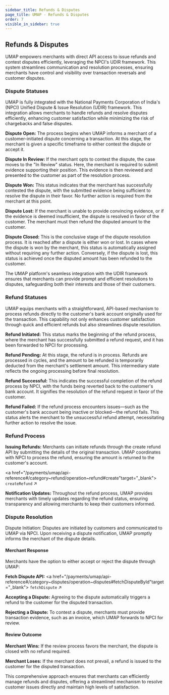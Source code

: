 ```yaml
---
sidebar_title: Refunds & Disputes
page_title: UMAP - Refunds & Disputes
order: 7
visible_in_sidebar: true
---
```


## Refunds & Disputes

UMAP empowers merchants with direct API access to issue refunds and contest disputes efficiently, leveraging the NPCI's UDIR framework. This system streamlines communication and resolution processes, ensuring merchants have control and visibility over transaction reversals and customer disputes.

### Dispute Statuses

UMAP is fully integrated with the National Payments Corporation of India's (NPCI) Unified Dispute & Issue Resolution (UDIR) framework. This integration allows merchants to handle refunds and resolve disputes efficiently, enhancing customer satisfaction while minimizing the risk of chargebacks and false disputes.

**Dispute Open:** The process begins when UMAP informs a merchant of a customer-initiated dispute concerning a transaction. At this stage, the merchant is given a specific timeframe to either contest the dispute or accept it.

**Dispute In Review:** If the merchant opts to contest the dispute, the case moves to the "In Review" status. Here, the merchant is required to submit evidence supporting their position. This evidence is then reviewed and presented to the customer as part of the resolution process.

**Dispute Won:** This status indicates that the merchant has successfully contested the dispute, with the submitted evidence being sufficient to resolve the dispute in their favor. No further action is required from the merchant at this point.

**Dispute Lost:** If the merchant is unable to provide convincing evidence, or if the evidence is deemed insufficient, the dispute is resolved in favor of the customer. The merchant must then refund the disputed amount to the customer.

**Dispute Closed:** This is the conclusive stage of the dispute resolution process. It is reached after a dispute is either won or lost. In cases where the dispute is won by the merchant, this status is automatically assigned without requiring any further action. Conversely, if the dispute is lost, this status is achieved once the disputed amount has been refunded to the customer.

The UMAP platform's seamless integration with the UDIR framework ensures that merchants can provide prompt and efficient resolutions to disputes, safeguarding both their interests and those of their customers.

### Refund Statuses

UMAP equips merchants with a straightforward, API-based mechanism to process refunds directly to the customer's bank account originally used for the transaction. This capability not only enhances customer satisfaction through quick and efficient refunds but also streamlines dispute resolution.

**Refund Initiated:** This status marks the beginning of the refund process, where the merchant has successfully submitted a refund request, and it has been forwarded to NPCI for processing.

**Refund Pending:** At this stage, the refund is in process. Refunds are processed in cycles, and the amount to be refunded is temporarily deducted from the merchant's settlement amount. This intermediary state reflects the ongoing processing before final resolution.

**Refund Successful:** This indicates the successful completion of the refund process by NPCI, with the funds being reverted back to the customer's bank account. It signifies the resolution of the refund request in favor of the customer.

**Refund Failed:** If the refund process encounters issues—such as the customer's bank account being inactive or blocked—the refund fails. This status alerts the merchant to the unsuccessful refund attempt, necessitating further action to resolve the issue.

### Refund Process

**Issuing Refunds:** Merchants can initiate refunds through the create refund API by submitting the details of the original transaction. UMAP coordinates with NPCI to process the refund, ensuring the amount is returned to the customer's account.

<a href="/payments/umap/api-reference#/category~refund/operation~refund#create"target="_blank">
<code>createRefund</code> ↗
</a>

**Notification Updates:** Throughout the refund process, UMAP provides merchants with timely updates regarding the refund status, ensuring transparency and allowing merchants to keep their customers informed.

### Dispute Resolution

Dispute Initiation: Disputes are initiated by customers and communicated to UMAP via NPCI. Upon receiving a dispute notification, UMAP promptly informs the merchant of the dispute details.

#### Merchant Response

Merchants have the option to either accept or reject the dispute through UMAP:

**Fetch Dispute API:**
<a href="/payments/umap/api-reference#/category~disputes/operation~disputes#fetchDisputeById"target="_blank">
<code>fetchDispute</code> ↗
</a>

**Accepting a Dispute:** Agreeing to the dispute automatically triggers a refund to the customer for the disputed transaction.

**Rejecting a Dispute:** To contest a dispute, merchants must provide transaction evidence, such as an invoice, which UMAP forwards to NPCI for review.

#### Review Outcome

**Merchant Wins:** If the review process favors the merchant, the dispute is closed with no refund required.

**Merchant Loses:** If the merchant does not prevail, a refund is issued to the customer for the disputed transaction.

This comprehensive approach ensures that merchants can efficiently manage refunds and disputes, offering a streamlined mechanism to resolve customer issues directly and maintain high levels of satisfaction.
